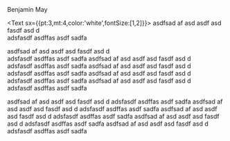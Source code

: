
<Layout>
 <Box sx={{p:3,mt:4,bg:'secondary'}}> 
<Heading>Benjamin May</Heading>




 <Text sx={{pt:3,mt:4,color:'white',fontSize:[1,2]}}>
   asdfsad af asd asdf asd fasdf asd d   
 adsfasdf asdffas
 asdf sadfa

  asdfsad af asd asdf asd fasdf asd d   
 adsfasdf asdffas
 asdf sadfa asdfsad af asd asdf asd fasdf asd d   
 adsfasdf asdffas
 asdf sadfa asdfsad af asd asdf asd fasdf asd d   
 adsfasdf asdffas
 asdf sadfa asdfsad af asd asdf asd fasdf asd d   
 adsfasdf asdffas
 asdf sadfa asdfsad af asd asdf asd fasdf asd d   
 adsfasdf asdffas
 asdf sadfa

 </Text>
<Text sx={{pt:2,mt:4}}>
   asdfsad af asd asdf asd fasdf asd d   
 adsfasdf asdffas
 asdf sadfa
  asdfsad af asd asdf asd fasdf asd d   
 adsfasdf asdffas
 asdf sadfa
  asdfsad af asd asdf asd fasdf asd d   
 adsfasdf asdffas
 asdf sadfa
  asdfsad af asd asdf asd fasdf asd d   
 adsfasdf asdffas
 asdf sadfa
  asdfsad af asd asdf asd fasdf asd d   
 adsfasdf asdffas
 asdf sadfa

 </Text>

</Box>
</Layout>

